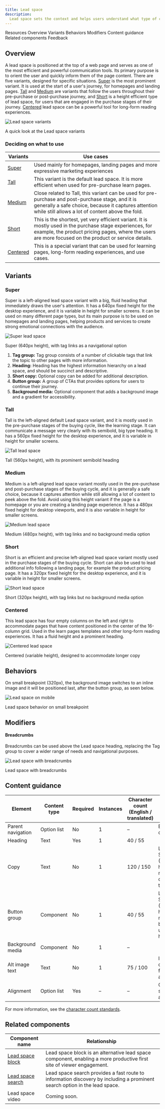 ```yaml
---
title: Lead space
description:
  Lead space sets the context and helps users understand what type of content they are going to find on the page. It is always positioned at the top.
---
```



<ComponentDescription name="Lead space" type="layout" />

<AnchorLinks>

<AnchorLink>Resources</AnchorLink>
<AnchorLink>Overview</AnchorLink>
<AnchorLink>Variants</AnchorLink>
<AnchorLink>Behaviors</AnchorLink>
<AnchorLink>Modifiers</AnchorLink>
<AnchorLink>Content guidance</AnchorLink>
<AnchorLink>Related components</AnchorLink>
<AnchorLink>Feedback</AnchorLink>

</AnchorLinks>

<ResourceLinks name="Lead space" type="layout" />

## Overview

A lead space is positioned at the top of a web page and serves as one of the most efficient and powerful communication tools. Its primary purpose is to orient the user and quickly inform them of the page content. There are five variants, designed for specific situations.  [Super](#super) is the most prominent variant. It is used at the start of a user's journey, for homepages and landing pages. [Tall](#tall) and [Medium](#medium) are variants that follow the users throughout their pre-purchase or post-purchase journey, and [Short](#short) is a height efficient type of lead space, for users that are engaged in the purchase stages of their journey. [Centered](#centered) lead space can be a powerful tool for long-form reading experiences.

<Row>

<Column colMd={4} colLg={8}>

![Lead space variants](../../images/component/lead-space/component--lead-space--variants.gif)

<Caption>A quick look at the Lead space variants</Caption>

</Column>

</Row>


### Deciding on what to use




| Variants   | Use cases              | 
| ---------------- | ---------------------- |
| [Super](#super)   |  Used mainly for homepages, landing pages and more expressive marketing experiences |
| [Tall](#tall)     |  This variant is the default lead space. It is more efficient when used for pre-purchase learn pages. |
| [Medium](#medium)  |  Close related to Tall, this variant can be used for pre-purchase and post-purchase stage, and it is generally a safe choice, because it captures attention while still allows a lot of content above the fold. |
| [Short](#short)   |  This is the shortest, yet very efficient variant. It is mostly used in the purchase stage experiences, for example, the product pricing pages, where the users are more focused on the product or service details. |
| [Centered](#centered)   |  This is a special variant that can be used for learning pages, long-form reading experiences, and use cases. |



## Variants

### Super

Super is a left-aligned lead space variant with a big, fluid heading that immediately draws the user's attention. It has a 640px fixed height for the desktop experience, and it is variable in height for smaller screens. It can be used on many different page types, but its main purpose is to be used on homepages and landing pages, helping products and services to create strong emotional connections with the audience.

![Super lead space](../../images/component/lead-space/component--lead-space--super.jpg)

<Caption>
  Super (640px height), with tag links as a navigational option
</Caption>

1. **Tag group:** Tag group consists of a number of clickable tags that link the topic to other pages with more information.
1. **Heading:** Heading has the highest information hierarchy on a lead space, and should be succinct and descriptive.
1. **Short copy:** Optional copy can be added for additional description.
1. **Button group:** A group of CTAs that provides options for users to continue their journey.
1. **Background media:** Optional component that adds a background image and a gradient for accessibility.







### Tall

Tall is the left-aligned default Lead space variant, and it is mostly used in the pre-purchase stages of the buying cycle, like the learning stage. It can communicate a message very clearly with its semibold, big type heading. It has a 560px fixed height for the desktop experience, and it is variable in height for smaller screens.

![Tall lead space](../../images/component/lead-space/component--lead-space--tall.jpg)

<Caption>
  Tall (560px height), with its prominent semibold heading
</Caption>



### Medium

Medium is a left-aligned lead space variant mostly used in the pre-purchase and post-purchase stages of the buying cycle, and it is generally a safe choice, because it captures attention while still allowing a lot of content to peek above the fold. Avoid using this height variant if the page is a homepage or you are creating a landing page experience. It has a 480px fixed height for desktop viewports, and it is also variable in height for smaller screens.

![Medium lead space](../../images/component/lead-space/component--lead-space--medium.jpg)

<Caption>
  Medium (480px height), with tag links and no background media option
</Caption>


### Short

Short is an efficient and precise left-aligned lead space variant mostly used in the purchase stages of the buying cycle. Short can also be used to lead additional info following a landing page, for example the product pricing page. It has a 320px fixed height for the desktop experience, and it is variable in height for smaller screens. 

![Short lead space](../../images/component/lead-space/component--lead-space--short.jpg)

<Caption>
  Short (320px height), with tag links but no background media option 
</Caption>



### Centered

This lead space has four empty columns on the left and right to accommodate pages that
have content positioned in the center of the 16-column grid. Used in the learn
pages templates and other long-form reading experiences. It has a fluid height and a prominent heading. 

![Centered lead space](../../images/component/lead-space/component--lead-space--centered.jpg)

<Caption>
  Centered (variable height), designed to accommodate longer copy
</Caption>



## Behaviors

On small breakpoint (320px), the background image switches to an inline image and it will be positioned last, after the button group, as seen below.

![Lead space on mobile](../../images/component/lead-space/component--lead-space--super--behaviors.jpg)

<Caption>
  Lead space behavior on small breakpoint
</Caption>


## Modifiers

#### Breadcrumbs

Breadcrumbs can be used above the Lead space heading, replacing the Tag group to cover a wider range of needs and navigational purposes.

![Lead space with breadcrumbs](../../images/component/lead-space/component--lead-space--super--modifiers.jpg)

<Caption>
  Lead space with breadcrumbs
</Caption>



## Content guidance


| Element                                                         | Content type | Required | Instances | Character count <br/>(English / translated) | Notes                                                                                         |
| --------------------------------------------------------------- | ------------ | -------- | --------- | ------------------------------------------- | -------------------------------------- |
| Parent navigation                                               | Option list  | No       | 1         | –                                           |   Breadcrumbs or Tag group   |
| Heading                                                         | Text         | Yes      | 1         | 40 / 55                                     |     |
| Copy                                                            | Text         | No       | 1         | 120 / 150                                   | Lead space Short variant (320px height) does not allow copy under the heading    |
| Button group                                                    | Component    | No       | 1         | 40 / 55                                     | Lead space Short variant (320px height) does not allow a button group under the heading    |
| Background media                                                | Component    | No       | 1         | –                                           |     |
| Alt image text                                                  | Text         | No       | 1         | 75 / 100                                    | Image description for accessibility  |
| Alignment                                                  | Option list         | Yes       | –         | –                                  | Center, left, size (for left-aligned only) |


For more information, see the
[character count standards](https://github.com/carbon-design-system/carbon-for-ibm-dotcom-website/wiki/Character-count-standards).




## Related components

| Component name                                                                                               | Relationship                                                                                                                                                        |
| ------------------------------------------------------------------------------------------------------------ | ------------------------------------------------------------------------------------------------------------------------------------------------------------------- |
| [Lead space block](https://www.ibm.com/standards/carbon/components/lead-space-block)                                 | Lead space block is an alternative lead space component, enabling a more productive first site of viewer engagement.             |
| [Lead space search](https://www.ibm.com/standards/carbon/components/lead-space-search)               | Lead space search provides a fast route to information discovery by including a prominent search option in the lead space.         |
| Lead space video | Coming soon. |



<ComponentFooter name="Lead space" type="layout" />
